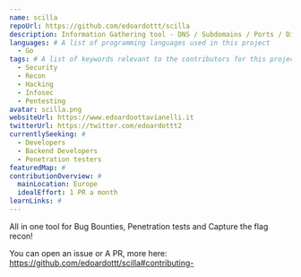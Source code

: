 ```yaml
---
name: scilla
repoUrl: https://github.com/edoardottt/scilla
description: Information Gathering tool - DNS / Subdomains / Ports / Directories enumeration
languages: # A list of programming languages used in this project
  - Go
tags: # A list of keywords relevant to the contributors for this project
  - Security
  - Recon
  - Hacking
  - Infosec
  - Pentesting
avatar: scilla.png
websiteUrl: https://www.edoardoottavianelli.it
twitterUrl: https://twitter.com/edoardottt2
currentlySeeking: #
  - Developers
  - Backend Developers
  - Penetration testers
featuredMap: #
contributionOverview: #
  mainLocation: Europe
  idealEffort: 1 PR a month
learnLinks: #
---
```


<!-- Divide your content into sections using our handy shortcodes. Each section is optional -->

<Overview>

All in one tool for Bug Bounties, Penetration tests and Capture the flag recon!

</Overview>

<Contributing>

You can open an issue or A PR, more here: https://github.com/edoardottt/scilla#contributing-

</Contributing>